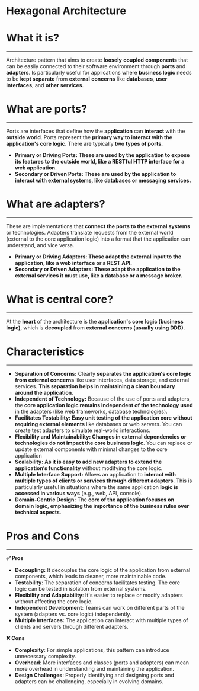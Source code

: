 # Hexagonal Architecture

# What it is?

---

Architecture pattern that aims to create **loosely** **coupled** **components** that can be easily connected to their software environment through **ports** and **adapters**. Is particularly useful for applications where **business logic** needs to be **kept separate** from **external** **concerns** like **databases**, **user** **interfaces**, and **other services**.

# What are ports?

---

Ports are interfaces that define how the **application** can **interact** with the **outside world**. Ports represent the **primary way to interact with the application's core logic**. There are typically **two types of ports.**

- **Primary or Driving Ports: These are used by the application to expose its features to the outside world, like a RESTful HTTP interface for a web application.**
- **Secondary or Driven Ports: These are used by the application to interact with external systems, like databases or messaging services.**

# What are adapters?

---

These are implementations that **connect the ports to the external systems** or technologies. Adapters translate requests from the external world (external to the core application logic) into a format that the application can understand, and vice versa.

- **Primary or Driving Adapters: These adapt the external input to the application, like a web interface or a REST API.**
- **Secondary or Driven Adapters: These adapt the application to the external services it must use, like a database or a message broker.**

# What is central core?

---

At the **heart** of the architecture is the **application's core** **logic (business logic)**, which is **decoupled** from **external** **concerns (usually using DDD)**.

# Characteristics

---

- S**eparation of Concerns:** Clearly **separates the application's core logic** **from external concerns** like user interfaces, data storage, and external services. **This separation helps in maintaining a clean boundary around the application**.
- **Independent of Technology:** Because of the use of ports and adapters, the **core application logic remains independent of the technology used** in the adapters (like web frameworks, database technologies).
- **Facilitates Testability: Easy unit testing of the application core without requiring external elements** like databases or web servers. You can create test adapters to simulate real-world interactions.
- **Flexibility and Maintainability: Changes in external dependencies or technologies do not impact the core business logic**. You can replace or update external components with minimal changes to the core application
- **Scalability: As it is easy to add new adapters to extend the application’s functionality** without modifying the core logic.
- **Multiple Interface Support:** Allows an application to **interact with multiple types of clients or services through different adapters**. This is particularly useful in situations where the same application **logic is accessed in various ways** (e.g., web, API, console).
- **Domain-Centric Design:** The **core of the application focuses on domain logic, emphasizing the importance of the business rules over technical aspects**.

# Pros and Cons

---

**✅ Pros**

- **Decoupling:**  It decouples the core logic of the application from external components, which leads to cleaner, more maintainable code.
- **Testability**: The separation of concerns facilitates testing. The core logic can be tested in isolation from external systems.
- **Flexibility and Adaptability**: It's easier to replace or modify adapters without affecting the core logic.
- **Independent Development**: Teams can work on different parts of the system (adapters vs. core logic) independently.
- **Multiple Interfaces:** The application can interact with multiple types of clients and servers through different adapters.

**❌ Cons**

- **Complexity**: For simple applications, this pattern can introduce unnecessary complexity.
- **Overhead**: More interfaces and classes (ports and adapters) can mean more overhead in understanding and maintaining the application.
- **Design Challenges**: Properly identifying and designing ports and adapters can be challenging, especially in evolving domains.